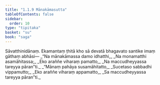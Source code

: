 ```yaml
---
title: "1.1.9 Mānakāmasutta"
tableOfContents: false
sidebar:
  order: 10
type: "tipitaka"
basket: "su"
book: "saga"
---
```



<DynamicBreadcrumb />

<Division number="9" book="saga">

<Paragraph number="28" book="saga">
Sāvatthinidānaṃ. Ekamantaṃ ṭhitā kho sā devatā bhagavato santike imaṃ gāthaṃ abhāsi—
</Paragraph>

<Paragraph number="29" type="verses" book="saga">
_“Na mānakāmassa damo idhatthi,_  
_Na monamatthi asamāhitassa;_  
_Eko araññe viharaṃ pamatto,_  
_Na maccudheyyassa tareyya pāran”ti._  

</Paragraph>

<Paragraph number="30" type="verses" book="saga">
_“Mānaṃ pahāya susamāhitatto,_  
_Sucetaso sabbadhi vippamutto;_  
_Eko araññe viharaṃ appamatto,_  
_Sa maccudheyyassa tareyya pāran”ti._
</Paragraph>
</Division>